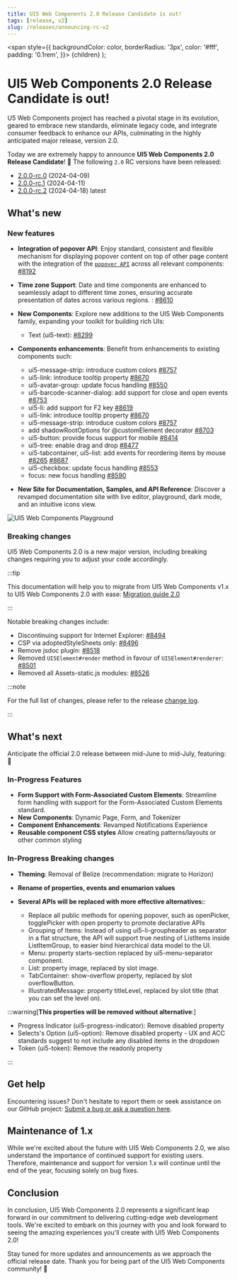 ```yaml
---
title: UI5 Web Components 2.0 Release Candidate is out!
tags: [release, v2]
slug: /releases/announcing-rc-v2
---
```


  <span
    style={{
      backgroundColor: color,
      borderRadius: '3px',
      color: '#fff',
      padding: '0.1rem',
    }}>
    {children}
  </span>
);

# UI5 Web Components 2.0 Release Candidate is out!

U5 Web Components project has reached a pivotal stage in its evolution, geared to embrace new standards, eliminate legacy code, and integrate consumer feedback to enhance our APIs, culminating in the highly anticipated major release, version 2.0. 

Today we are extremely happy to announce **UI5 Web Components 2.0 Release Candidate**! 🥳️
The following `2.0` RC versions have been released:
- [2.0.0-rc.0](https://github.com/SAP/ui5-webcomponents/releases/tag/v2.0.0-rc.0) (2024-04-09)
- [2.0.0-rc.1](https://github.com/SAP/ui5-webcomponents/releases/tag/v2.0.0-rc.1) (2024-04-11)
- [2.0.0-rc.2](https://github.com/SAP/ui5-webcomponents/releases/tag/v2.0.0-rc.2) (2024-04-18) <Highlight color="#1877F2">latest</Highlight> 


## What's new

### New features

- **Integration of popover API**: Enjoy standard, consistent and flexible mechanism for displaying popover content on top of other page content with the integration of the [`popover API`](https://developer.mozilla.org/en-US/docs/Web/HTML/Global_attributes/popover) across all relevant components: [#8192](https://github.com/SAP/ui5-webcomponents/pull/8192)
  
- **Time zone Support**: Date and time components are enhanced to seamlessly adapt to different time zones, ensuring accurate presentation of dates across various regions. : [#8610](https://github.com/SAP/ui5-webcomponents/issues/8610)

- **New Components**: Explore new additions to the UI5 Web Components family, expanding your toolkit for building rich UIs:
    - Text (ui5-text): [#8299](https://github.com/SAP/ui5-webcomponents/pull/8299)

- **Components enhancements**: Benefit from enhancements to existing components such:
    - ui5-message-strip: introduce custom colors [#8757](https://github.com/SAP/ui5-webcomponents/pull/8757)
    - ui5-link: introduce tooltip property [#8670](https://github.com/SAP/ui5-webcomponents/pull/8670)
    - ui5-avatar-group: update focus handling [#8550](https://github.com/SAP/ui5-webcomponents/issues/8550) 
    - ui5-barcode-scanner-dialog: add support for close and open events [#8753](https://github.com/SAP/ui5-webcomponents/issues/8753)
    - ui5-li: add support for F2 key [#8619](https://github.com/SAP/ui5-webcomponents/issues/8619)
    - ui5-link: introduce tooltip property [#8670](https://github.com/SAP/ui5-webcomponents/issues/8670)
    - ui5-message-strip: introduce custom colors [#8757](https://github.com/SAP/ui5-webcomponents/issues/8757)
    - add shadowRootOptions for @customElement decorator [#8703](https://github.com/SAP/ui5-webcomponents/issues/8703)
    - ui5-button: provide focus support for mobile [#8414](https://github.com/SAP/ui5-webcomponents/issues/8414)
    - ui5-tree: enable drag and drop [#8477](https://github.com/SAP/ui5-webcomponents/issues/8477)
    - ui5-tabcontainer, ui5-list: add events for reordering items by mouse [#8265](https://github.com/SAP/ui5-webcomponents/pull/8265) [#8687](https://github.com/SAP/ui5-webcomponents/pull/8687) 
    - ui5-checkbox: update focus handling [#8553](https://github.com/SAP/ui5-webcomponents/issues/8553)
    - focus: new focus handling [#8590](https://github.com/SAP/ui5-webcomponents/issues/8590) 

- **New Site for Documentation, Samples, and API Reference**: Discover a revamped documentation site with live editor, playground, dark mode, and an intuitive icons view. 

![UI5 Web Components Playground](./img/playground_dark.png)

### Breaking changes
UI5 Web Components 2.0 is a new major version, including breaking changes requiring you to adjust your code accordingly. 

:::tip

This documentation will help you to migrate from UI5 Web Components v1.x to UI5 Web Components 2.0 with ease: [Migration guide 2.0](/docs/Migrating%20to%20version%202.0%20guide)

:::

Notable breaking changes include: 

- Discontinuing support for Internet Explorer: [#8494](https://github.com/SAP/ui5-webcomponents/pull/8494)
- CSP via adoptedStyleSheets only: [#8496](https://github.com/SAP/ui5-webcomponents/pull/8496)
- Remove jsdoc plugin: [#8518](https://github.com/SAP/ui5-webcomponents/pull/8518)
- Removed `UI5Element#render` method in favour of `UI5Element#renderer`: [#8501](https://github.com/SAP/ui5-webcomponents/pull/8501) 
- Removed all Assets-static.js modules: [#8526](https://github.com/SAP/ui5-webcomponents/pull/8526)

:::note

For the full list of changes, please refer to the release [change log](https://github.com/SAP/ui5-webcomponents/releases).

:::

## What's next
Anticipate the official 2.0 release between mid-June to mid-July, featuring: 🚀

### In-Progress Features

-   **Form Support with Form-Associated Custom Elements**: Streamline form handling with support for the Form-Associated Custom Elements standard.
-   **New Components**: Dynamic Page, Form, and Tokenizer
-   **Component Enhancements**: Revamped Notifications Experience
-   **Reusable component CSS styles** Allow creating patterns/layouts or other common styling

### In-Progress Breaking changes

-  **Theming**: Removal of Belize (recommendation: migrate to Horizon)
-  **Rename of properties, events and enumarion values**

-  **Several APIs will be replaced with more effective alternatives:**:

    -   Replace all public methods for opening popover, such as openPicker, togglePicker with open property to promote declarative APIs
	-   Grouping of Items: Instead of using ui5-li-groupheader as separator in a flat structure, the API will support true nesting of ListItems inside ListItemGroup, to easier bind hierarchical data model to the UI.
	-   Menu: property starts-section replaced by ui5-menu-separator component.
	-   List: property image, replaced by slot image.
	-   TabContainer: show-overflow property, replaced by slot overflowButton.
	-   IllustratedMessage: property titleLevel, replaced by slot title (that you can set the level on).


:::warning[**This properties will be removed without alternative**:]

-   Progress Indicator (ui5-progress-indicator): Remove disabled property 
-   Selects's Option (ui5-option): Remove disabled property - UX and ACC standards suggest to not include any disabled items in the dropdown
-   Token (ui5-token): Remove the readonly property 

:::

## Get help
Encountering issues? Don't hesitate to report them or seek assistance on our GitHub project: [Submit a bug or ask a question here](https://github.com/SAP/ui5-webcomponents/issues/new/choose).

## Maintenance of 1.x
While we're excited about the future with UI5 Web Components 2.0, we also understand the importance of continued support for existing users. Therefore, maintenance and support for version 1.x will continue until the end of the year, focusing solely on bug fixes.

## Conclusion
In conclusion, UI5 Web Components 2.0 represents a significant leap forward in our commitment to delivering cutting-edge web development tools. We're excited to embark on this journey with you and look forward to seeing the amazing experiences you'll create with UI5 Web Components 2.0!

Stay tuned for more updates and announcements as we approach the official release date. Thank you for being part of the UI5 Web Components community! 🙌
